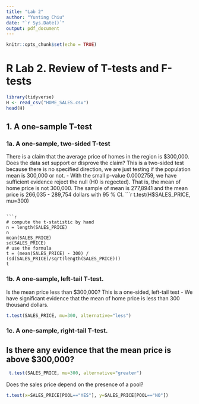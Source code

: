 ```yaml
---
title: "Lab 2"
author: "Yunting Chiu"
date: "`r Sys.Date()`"
output: pdf_document
---
```


```r
knitr::opts_chunk$set(echo = TRUE)
```

# R Lab 2. Review of T-tests and F-tests

```r
library(tidyverse)
H <- read_csv("HOME_SALES.csv") 
head(H)
```

## 1. A one-sample T-test
### 1a. A one-sample, two-sided T-test
There is a claim that the average price of homes in the region is $300,000. Does the data set support or disprove the claim? This is a two-sided test because there is no specified direction, we are just testing if the population mean is 300,000 or not.
- With the small p-value 0.0002759, we have sufficient evidence reject the null (H0 is regected). That is, the mean of home price is not 300,000. The sample of mean is 277,8941 and the mean price is 266,035 - 289,754 dollars with 95 % CI. 
```r
t.test(H$SALES_PRICE, mu=300)
```

```r
# compute the t-statistic by hand
n = length(SALES_PRICE)
n
mean(SALES_PRICE)
sd(SALES_PRICE)
# use the formula
t = (mean(SALES_PRICE) - 300) / (sd(SALES_PRICE)/sqrt(length(SALES_PRICE)))
t
```

### 1b. A one-sample, left-tail T-test.
Is the mean price less than $300,000? This is a one-sided, left-tail test
- We have significant evidence that the mean of home price is less than 300 thousand dollars.
```r
t.test(SALES_PRICE, mu=300, alternative="less")
```

### 1c. A one-sample, right-tail T-test.
Is there any evidence that the mean price is above $300,000?
- 
```r
 t.test(SALES_PRICE, mu=300, alternative="greater")
```

Does the sales price depend on the presence of a pool? 
```r
t.test(x=SALES_PRICE[POOL=="YES"], y=SALES_PRICE[POOL=="NO"])
```

